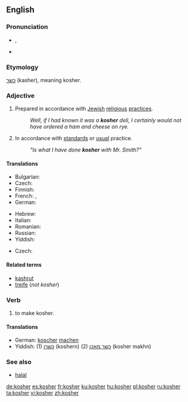 {{wikipedia|Kashrut}}
==English==

===Pronunciation===
* {{IPA|/ˈkəʊʃ@(r)/}}, {{SAMPA|/"k@US@(r)/}}
* {{rhymes|əʊʃə(r)}}

===Etymology===
{{etyl|he}} [[כשר]] (kasher), meaning kosher.

===Adjective===
{{en-adj}}

# {{context|of food}} Prepared in accordance with [[Jewish]] [[religious]] [[practice]]s.
#: ''Well, if I had known it was a '''kosher''' deli, I certainly would not have ordered a ham and cheese on rye.''
# {{context|figurative|by extension}} In accordance with [[standard]]s or [[usual]] practice.
#: ''"Is what I have done '''kosher''' with Mr. Smith?"''

====Translations====
{{trans-top|of food, prepared in accordance with Jewish religious practices}}
* Bulgarian: {{t|bg|кашер|sc=Cyrl}}
* Czech: {{t-|cs|košer}}
* Finnish: {{t-|fi|kosher}}
* French: {{t+|fr|casher}}, {{t+|fr|kascher}}
* German: {{t+|de|koscher}}
{{trans-mid}}
* Hebrew: {{t+|he|כשר|tr=kasher|sc=Hebr}}
* Italian: {{t|it|kasher}}
* Romanian: {{t-|ro|cuşer}}
* Russian: {{t+|ru|кошерный|tr=košérnyj|sc=Cyrl}}
* Yiddish: {{t-|yi|כּשר|tr=kosher|sc=Hebr|xs=Yiddish}}
{{trans-bottom}}

{{trans-top|figuratively, normal or standard}}
* Czech: {{t-|cs|košer}}
{{trans-mid}}
{{trans-bottom}}

====Related terms====
* [[kashrut]]
* [[treife]] (''not kosher'')

===Verb===
{{en-verb}}

# {{transitive}} to make kosher.

====Translations====
* German: [[koscher]] [[machen]]
* Yiddish: (1) [[כשרן]] (koshern) (2) [[כשר מאכן]] (kosher makhn)

===See also===
* [[halal]]

[[de:kosher]]
[[es:kosher]]
[[fr:kosher]]
[[ku:kosher]]
[[hu:kosher]]
[[pl:kosher]]
[[ru:kosher]]
[[ta:kosher]]
[[vi:kosher]]
[[zh:kosher]]